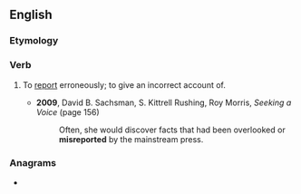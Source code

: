 ==English==

===Etymology===
{{prefix|mis|report|lang=en}}

===Verb===
{{en-verb}}

# {{lb|en|transitive}} To [[report]] erroneously; to give an incorrect account of.
#: {{rfquotek|John Locke}}
#* '''2009''', David B. Sachsman, ‎S. Kittrell Rushing, ‎Roy Morris, ''Seeking a Voice'' (page 156)
#*: Often, she would discover facts that had been overlooked or '''misreported''' by the mainstream press.

===Anagrams===
* {{anagrams|en|importers|promerits|reimports}}